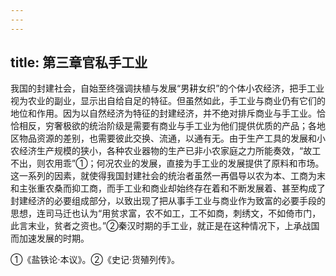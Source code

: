 ```yaml
---
---
---
```

title: 第三章官私手工业
---



我国的封建社会，自始至终强调扶植与发展“男耕女织”的个体小农经济，把手工业视为农业的副业，显示出自给自足的特征。但虽然如此，手工业与商业仍有它们的地位和作用。因为以自然经济为特征的封建经济，并不绝对排斥商业与手工业。恰恰相反，穷奢极欲的统治阶级是需要有商业与手工业为他们提供优质的产品；各地区物品资源的差别，也需要彼此交换、流通，以通有无。由于生产工具的发展和小农经济生产规模的狭小，各种农业器物的生产已非小农家庭之力所能奏效，“故工不出，则农用乖”①；何况农业的发展，直接为手工业的发展提供了原料和市场。这一系列的因素，就使得我国封建社会的统治者虽然一再倡导以农为本、工商为末和主张重农桑而抑工商，而手工业和商业却始终存在着和不断发展着、甚至构成了封建经济的必要组成部分，以致出现了把从事手工业与商业作为致富的必要手段的思想，连司马迁也认为“用贫求富，农不如工，工不如商，刺绣文，不如倚市门，此言末业，贫者之资也。”②秦汉时期的手工业，就正是在这种情况下，上承战国而加速发展的时期。

①《盐铁论·本议》。②《史记·货殖列传》。